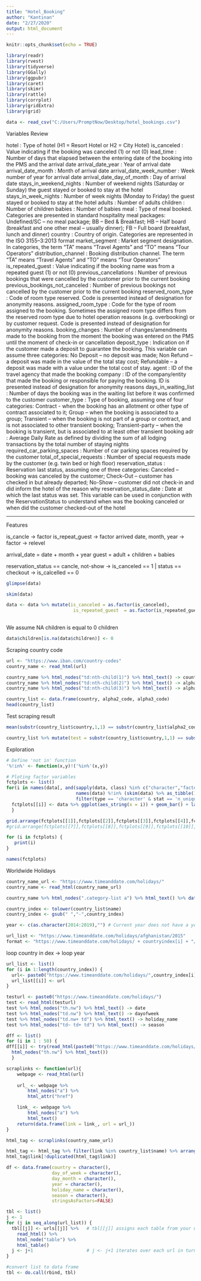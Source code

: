 ---
title: "Hotel_Booking"
author: "Kantinan"
date: "2/27/2020"
output: html_document
---

```{r setup, include=FALSE}
knitr::opts_chunk$set(echo = TRUE)
```

```{r include=FALSE}
library(readr)
library(rvest)
library(tidyverse)
library(GGally)
library(ggpubr)
library(caret)
library(skimr)
library(rattle)
library(corrplot)
library(gridExtra)
library(grid)
```

```{r include=FALSE}
data <- read_csv("C:/Users/PromptNow/Desktop/hotel_bookings.csv")
```

Variables Review 

hotel : Type of hotel (H1 = Resort Hotel or H2 = City Hotel)
is_canceled : Value indicating if the booking was canceled (1) or not (0)
lead_time : Number of days that elapsed between the entering date of the booking into the PMS and the arrival date
arrival_date_year : Year of arrival date
arrival_date_month : Month of arrival date
arrival_date_week_number : Week number of year for arrival date
arrival_date_day_of_month : Day of arrival date
stays_in_weekend_nights : Number of weekend nights (Saturday or Sunday) the guest stayed or booked to stay at the hotel
stays_in_week_nights : Number of week nights (Monday to Friday) the guest stayed or booked to stay at the hotel
adults : Number of adults
children : Number of children
babies : Number of babies 
meal : Type of meal booked. Categories are presented in standard hospitality meal packages: 
        Undefined/SC – no meal package; 
        BB – Bed & Breakfast; 
        HB – Half board (breakfast and one other meal – usually dinner); 
        FB – Full board (breakfast, lunch and dinner)
country : Country of origin. Categories are represented in the ISO 3155–3:2013 format
market_segment : Market segment designation. In categories, the term “TA” means “Travel Agents” and “TO” means “Tour Operators”
distribution_channel : Booking distribution channel. The term “TA” means “Travel Agents” and “TO” means “Tour Operators”
is_repeated_guest : Value indicating if the booking name was from a repeated guest (1) or not (0)
previous_cancellations : Number of previous bookings that were cancelled by the customer prior to the current booking
previous_bookings_not_canceled : Number of previous bookings not cancelled by the customer prior to the current booking
reserved_room_type : Code of room type reserved. Code is presented instead of designation for anonymity reasons.
assigned_room_type : Code for the type of room assigned to the booking. Sometimes the assigned room type differs from the reserved room type due to
                     hotel operation reasons (e.g. overbooking) or by customer request. Code is presented instead of designation for anonymity reasons.
booking_changes : Number of changes/amendments made to the booking from the moment the booking was entered on the PMS until the moment of check-in
                  or cancellation
deposit_type : Indication on if the customer made a deposit to guarantee the booking. This variable can assume three categories: 
               No Deposit – no deposit was made; 
               Non Refund – a deposit was made in the value of the total stay cost; 
               Refundable – a deposit was made with a value under the total cost of stay.
agent : ID of the travel agency that made the booking
company : ID of the company/entity that made the booking or responsible for paying the booking. 
          ID is presented instead of designation for anonymity reasons
days_in_waiting_list : Number of days the booking was in the waiting list before it was confirmed to the customer
customer_type : Type of booking, assuming one of four categories:
                Contract - when the booking has an allotment or other type of contract associated to it; 
                Group – when the booking is associated to a group; 
                Transient – when the booking is not part of a group or contract, and is not associated to other transient booking; 
                Transient-party – when the booking is transient, but is associated to at least other transient booking
adr : Average Daily Rate as defined by dividing the sum of all lodging transactions by the total number of staying nights
required_car_parking_spaces : Number of car parking spaces required by the customer
total_of_special_requests : Number of special requests made by the customer (e.g. twin bed or high floor)
reservation_status : Reservation last status, assuming one of three categories: 
                     Canceled – booking was canceled by the customer; 
                     Check-Out – customer has checked in but already departed; 
                     No-Show – customer did not check-in and did inform the hotel of the reason why
reservation_status_date : Date at which the last status was set. This variable can be used in conjunction with the ReservationStatus 
                          to understand when was the booking canceled or when did the customer checked-out of the hotel

_____________________________________________________________________
Features 

is_cancle ->  factor
is_repeat_guest -> factor 
arrived date, month, year -> factor -> relevel 


arrival_date = date + month + year 
guest = adult + children + babies

reservation_status == cancle, not-show -> is_canceled == 1 | status == checkout -> is_calcelled == 0


```{r echo=FALSE, eval=TRUE,message=FALSE}
glimpse(data)
```

```{r echo=FALSE, eval=TRUE,message=FALSE}
skim(data)
```

```{r echo=FALSE, eval=TRUE,message=FALSE}

data <- data %>% mutate(is_canceled = as.factor(is_canceled),
                         is_repeated_guest  = as.factor(is_repeated_guest))
                         
```

We assume NA children is equal to 0 children

```{r echo=FALSE, eval=TRUE,message=FALSE}
data$children[is.na(data$children)] <- 0
```

Scraping country code
```{r echo=FALSE, eval=TRUE,message=FALSE}
url <- "https://www.iban.com/country-codes"
country_name <- read_html(url)

country_name %>% html_nodes("td:nth-child(1)") %>% html_text() -> country
country_name %>% html_nodes("td:nth-child(2)") %>% html_text() -> alpha2_code 
country_name %>% html_nodes("td:nth-child(3)") %>% html_text() -> alpha3_code 

```

```{r echo=FALSE, eval=TRUE,message=FALSE}
country_list <- data.frame(country, alpha2_code, alpha3_code)
head(country_list)
```

Test scraping result 

```{r echo=FALSE, eval=TRUE,message=FALSE}
mean(substr(country_list$country,1,1) == substr(country_list$alpha2_code,1,1))
```

```{r echo=FALSE, eval=TRUE,message=FALSE}
country_list %>% mutate(test = substr(country_list$country,1,1) == substr(country_list$alpha2_code,1,1)) %>% filter(test == "FALSE")
```

Exploration

```{r include=FALSE}
# Define 'not in' function 
'%!in%' <- function(x,y)!('%in%'(x,y))
```

```{r echo=FALSE, eval=TRUE,message=FALSE}

# Ploting factor variables
fctplots <- list()
for(i in names(data[, and(sapply(data, class) %in% c("character","factor"),
                          names(data) %!in% (skim(data) %>% as_tibble() %>%
                          filter(type == 'character' & stat == 'n_unique' & value > 15) %>% pull(variable)))])) {
  fctplots[[i]] <- data %>% ggplot(aes_string(x = i)) + geom_bar() + labs(title = i) + coord_flip()
  }

grid.arrange(fctplots[[1]],fctplots[[2]],fctplots[[3]],fctplots[[4]],fctplots[[5]],fctplots[[6]], ncol = 3, nrow = 2)
#grid.arrange(fctplots[[7]],fctplots[[8]],fctplots[[9]],fctplots[[10]],fctplots[[11]],fctplots[[12]], ncol = 3, nrow = 2)

```

```{r echo=FALSE, eval=TRUE,message=FALSE}

for (i in fctplots) {
   print(i)
}

```

```{r echo=FALSE, eval=TRUE,message=FALSE}
names(fctplots)

```

Worldwide Holidays

```{r echo=FALSE, eval=TRUE,message=FALSE}
country_name_url <- "https://www.timeanddate.com/holidays/"
country_name <- read_html(country_name_url)

country_name %>% html_nodes(".category-list a") %>% html_text() %>% data.frame(name = .) -> country_list 
```

```{r echo=FALSE, eval=TRUE,message=FALSE}
country_index <- tolower(country_list$name)
country_index <- gsub(" ","-",country_index)
```

```{r echo=FALSE, eval=TRUE,message=FALSE}
year <- c(as.character(2014:2019),"") # Current year does not have a year number in url *

url_list <- "https://www.timeanddate.com/holidays/afghanistan/2015"
format <- "https://www.timeanddate.com/holidays/ + countryindex[i] + "/" + year[i]"

```

loop country in dex -> loop year
```{r echo=FALSE, eval=TRUE,message=FALSE}

url_list <- list()
for (i in 1:length(country_index)) {
  url<- paste0("https://www.timeanddate.com/holidays/",country_index[i],"/")
  url_list[[i]] <- url
}

```


```{r echo=FALSE, eval=TRUE,message=FALSE}

testurl <- paste0("https://www.timeanddate.com/holidays/")
test <- read_html(testurl)
test %>% html_nodes("th.nw") %>% html_text() -> date
test %>% html_nodes("td.nw") %>% html_text() -> dayofweek
test %>% html_nodes("td.nw+ td") %>% html_text() -> holiday_name
test %>% html_nodes("td~ td+ td") %>% html_text() -> season

dff <- list()
for (i in 1 : 50) {
dff[[i]] <- try(read_html(paste0("https://www.timeanddate.com/holidays/",country_index[i],"/")) %>%
  html_nodes("th.nw") %>% html_text())
  }

```


```{r echo=FALSE, eval=TRUE,message=FALSE}

scraplinks <- function(url){
    webpage <- read_html(url)
    
    url_ <- webpage %>%
        html_nodes("a") %>%
        html_attr("href")

    link_ <- webpage %>%
        html_nodes("a") %>%
        html_text()
    return(data.frame(link = link_, url = url_))
}

html_tag <- scraplinks(country_name_url)

html_tag <- html_tag %>% filter(link %in% country_list$name) %>% arrange()
html_tag$link[!duplicated(html_tag$link)]

```



```{r echo=FALSE, eval=TRUE,message=FALSE}

df <- data.frame(country = character(),
                 day_of_week = character(), 
                 day_month = character(), 
                 year = character(), 
                 holiday_name = character(),
                 season = character(),
                 stringsAsFactors=FALSE)

tbl <- list()
j <- 1
for (j in seq_along(url_list)) {
  tbl[[j]] <- urls[[j]] %>%   # tbl[[j]] assigns each table from your urls as an element in the tbl list
    read_html() %>% 
    html_node("table") %>%
    html_table()
  j <- j+1                    # j <- j+1 iterates over each url in turn and assigns the table from the second url as an element of tbl list, [[2]] in this case
}

#convert list to data frame
tbl <- do.call(rbind, tbl)

```

 


